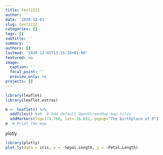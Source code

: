 ```yaml
---
title: test2222
author: ''
date: '2020-12-01'
slug: test2222
categories: []
tags: []
subtitle: ''
summary: ''
authors: []
lastmod: '2020-12-01T13:35:28+01:00'
featured: no
image:
  caption: ''
  focal_point: ''
  preview_only: no
projects: []
---
```



```r

library(leaflet)
library(leaflet.extras)

m <- leaflet() %>%
  addTiles() %>%  # Add default OpenStreetMap map tiles
  addMarkers(lng=174.768, lat=-36.852, popup="The birthplace of R")
m  # Print the map

```


plotly
```r

library(plotly)
plot_ly(data = iris, x = ~Sepal.Length, y = ~Petal.Length)

```

